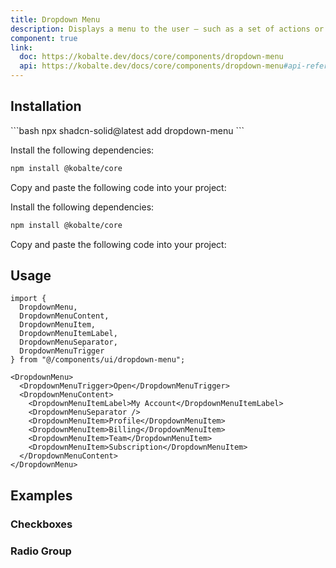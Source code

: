 ```yaml
---
title: Dropdown Menu
description: Displays a menu to the user — such as a set of actions or functions — triggered by a button.
component: true
link:
  doc: https://kobalte.dev/docs/core/components/dropdown-menu
  api: https://kobalte.dev/docs/core/components/dropdown-menu#api-reference
---
```



<ComponentPreview name="dropdown-menu-demo" code={DemoCode} client:only="solid-js" />

## Installation

<ComponentInstallation client:load>

<Fragment slot="cli">
```bash
npx shadcn-solid@latest add dropdown-menu
```
</Fragment>

<Step slot="tw">

<StepItem>Install the following dependencies:</StepItem>
```bash
npm install @kobalte/core
```

<StepItem>Copy and paste the following code into your project:</StepItem>
<RawCode code={TwRawCode} client:load />

</Step>

<Step slot="uno">

<StepItem>Install the following dependencies:</StepItem>
```bash
npm install @kobalte/core
```

<StepItem>Copy and paste the following code into your project:</StepItem>
<RawCode code={UnoRawCode} client:load />

</Step>

</ComponentInstallation>

## Usage

```tsx
import {
  DropdownMenu,
  DropdownMenuContent,
  DropdownMenuItem,
  DropdownMenuItemLabel,
  DropdownMenuSeparator,
  DropdownMenuTrigger
} from "@/components/ui/dropdown-menu";
```

```tsx
<DropdownMenu>
  <DropdownMenuTrigger>Open</DropdownMenuTrigger>
  <DropdownMenuContent>
    <DropdownMenuItemLabel>My Account</DropdownMenuItemLabel>
    <DropdownMenuSeparator />
    <DropdownMenuItem>Profile</DropdownMenuItem>
    <DropdownMenuItem>Billing</DropdownMenuItem>
    <DropdownMenuItem>Team</DropdownMenuItem>
    <DropdownMenuItem>Subscription</DropdownMenuItem>
  </DropdownMenuContent>
</DropdownMenu>
```

## Examples

### Checkboxes

<ComponentPreview name="dropdown-menu-checkboxes" code={DemoCode2} client:only="solid-js" />

### Radio Group

<ComponentPreview name="dropdown-menu-radio-group" code={DemoCode3} client:only="solid-js" />
